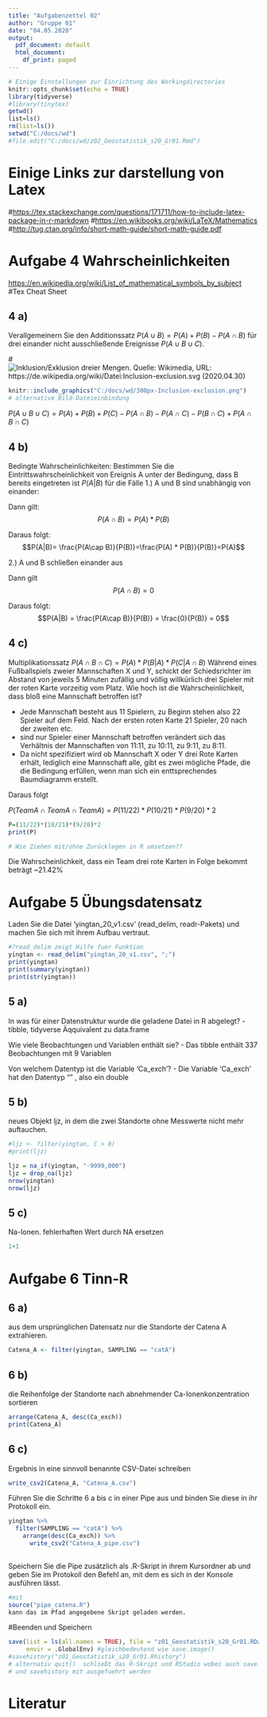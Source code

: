 ---
title: "Aufgabenzettel 02"
author: "Gruppe 01"
date: "04.05.2020"
output:
  pdf_document: default
  html_document:
    df_print: paged
---


```{r setup, include=FALSE}
# Einige Einstellungen zur Einrichtung des Workingdirectories
knitr::opts_chunk$set(echo = TRUE)
library(tidyverse)
#library(tinytex)
getwd()
list=ls()
rm(list=ls())
setwd("C:/docs/wd")
#file.edit("C:/docs/wd/z02_Geostatistik_s20_Gr01.Rmd")
```
# Einige Links zur darstellung von Latex
#<https://tex.stackexchange.com/questions/171711/how-to-include-latex-package-in-r-markdown>
#<https://en.wikibooks.org/wiki/LaTeX/Mathematics>
#<http://tug.ctan.org/info/short-math-guide/short-math-guide.pdf>


# Aufgabe 4 Wahrscheinlichkeiten
<https://en.wikipedia.org/wiki/List_of_mathematical_symbols_by_subject> #Tex Cheat Sheet

## 4 a)
Verallgemeinern Sie den Additionssatz
$P(A\cup B) = P(A) + P(B) - P(A\cap B)$
für drei einander nicht ausschließende Ereignisse $P(A \cup B \cup C)$.

#![Inklusion/Exklusion dreier Mengen. Quelle: Wikimedia, URL: <https://de.wikipedia.org/wiki/Datei:Inclusion-exclusion.svg> (2020.04.30)](C:/docs/wd/300px-Inclusion-exclusion.png)


```{r}
knitr::include_graphics("C:/docs/wd/300px-Inclusion-exclusion.png")
# alternative Bild-Dateieinbindung
```

$P(A \cup B \cup C) = P(A) + P(B) + P(C) - P(A \cap B) - P(A \cap C) - P(B \cap C) + P(A \cap B \cap C)$


## 4 b)
Bedingte Wahrscheinlichkeiten:
Bestimmen Sie die Eintrittswahrscheinlichkeit von Ereignis A unter der Bedingung,
dass B bereits eingetreten ist
$P(A|B)$
für die Fälle
1.) A und B sind unabhängig von einander: 

Dann gilt:\
$$P(A \cap B) = {P}(A) * {P}(B)$$

Daraus folgt:
$$P(A|B)= \frac{P(A\cap B)}{P(B)}=\frac{P(A) * P(B)}{P(B)}=P(A)$$

2.) A und B schließen einander aus

Dann gilt
$$P(A\cap B) = 0$$


Daraus folgt:
$$P(A|B) = \frac{P(A\cap B)}{P(B)} = \frac{0}{P(B)} = 0$$



## 4 c)
Multiplikationssatz
$P(A \cap B \cap C) = P(A) * P(B|A) * P(C | A \cap B)$
Während eines Fußballspiels zweier Mannschaften X und Y,
schickt der Schiedsrichter im Abstand von jeweils 5 Minuten zufällig 
und völlig willkürlich drei Spieler mit der roten Karte vorzeitig vom Platz. 
Wie hoch ist die Wahrscheinlichkeit, dass bloß eine Mannschaft betroffen ist?

- Jede Mannschaft besteht aus 11 Spielern, zu Beginn stehen also 22 Spieler auf dem Feld. Nach der ersten roten Karte 21 Spieler, 20 nach der zweiten etc.
- sind nur Spieler einer Mannschaft betroffen verändert sich das Verhältnis der Mannschaften von 11:11, zu 10:11, zu 9:11, zu 8:11.
- Da nicht spezifiziert wird ob Mannschaft X oder Y drei Rote Karten erhält, lediglich eine Mannschaft alle, gibt es zwei mögliche Pfade, die die Bedingung erfüllen, wenn man sich ein enttsprechendes Baumdiagramm erstellt.

Daraus folgt

$P(Team A \cap Team A \cap Team A) = P(11/22) * P(10/21) * P(9/20) * 2$

```{r}
P=(11/22)*(10/21)*(9/20)*2
print(P)

# Wie Ziehen mit/ohne Zurücklegen in R umsetzen??
```
Die Wahrscheinlichkeit, dass ein Team drei rote Karten in Folge bekommt beträgt ~21.42%


# Aufgabe 5 Übungsdatensatz
Laden Sie die Datei 'yingtan_20_v1.csv' (read_delim, readr-Pakets)
und machen Sie sich mit ihrem Aufbau vertraut.

```{r}
#?read_delim zeigt Hilfe fuer Funktion
yingtan <- read_delim("yingtan_20_v1.csv", ";")
print(yingtan)
print(summary(yingtan))
print(str(yingtan))

```

## 5 a)
In was für einer Datenstruktur wurde die geladene Datei in R abgelegt?
- tibble, tidyverse Äqquivalent zu data.frame

Wie viele Beobachtungen und Variablen enthält sie?
- Das tibble enthält 337 Beobachtungen mit 9 Variablen

Von welchem Datentyp ist die Variable 'Ca_exch'?
- Die Variable 'Ca_exch' hat den Datentyp "<dbl>" , also ein double


## 5 b)
neues Objekt ljz, in dem die zwei Standorte ohne Messwerte nicht mehr auftauchen.

```{r}
#ljz <- filter(yingtan, C > 0)
#print(ljz)

ljz = na_if(yingtan, "-9999,000")
ljz = drop_na(ljz)
nrow(yingtan)
nrow(ljz)
```


## 5 c)
Na-Ionen. fehlerhaften Wert durch NA ersetzen

```{r}
1+1
```


# Aufgabe 6 Tinn-R

## 6 a)
aus dem ursprünglichen Datensatz nur die Standorte der Catena A extrahieren. 

```{r}
Catena_A <- filter(yingtan, SAMPLING == "catA")
```


## 6 b)
die Reihenfolge der Standorte nach abnehmender Ca-Ionenkonzentration sortieren

```{r}
arrange(Catena_A, desc(Ca_exch))
print(Catena_A)
```


## 6 c) 
Ergebnis in eine sinnvoll benannte CSV-Datei schreiben

```{r}
write_csv2(Catena_A, "Catena_A.csv")
```


Führen Sie die Schritte 6 a bis c in einer Pipe aus und binden Sie diese in ihr
Protokoll ein.

```{r}
yingtan %>% 
  filter(SAMPLING == "catA") %>% 
    arrange(desc(Ca_exch)) %>% 
      write_csv2("Catena_A_pipe.csv") 
      
```


Speichern Sie die Pipe zusätzlich als .R-Skript in ihrem Kursordner ab
und geben Sie im Protokoll den Befehl an, 
mit dem es sich in der Konsole ausführen lässt. 

```{r}
#mit
source("pipe_catena.R")
kann das im Pfad angegebene Skript geladen werden.

```

#Beenden und Speichern
```{r}
save(list = ls(all.names = TRUE), file = "z01_Geostatistik_s20_Gr01.RData", 
     envir = .GlobalEnv) #gleichbedeutend wie save.image()
#savehistory("z01_Geostatistik_s20_Gr01.Rhistory")
# alternativ quit()  schließt das R-Skript und RStudio wobei auch save.image()
# und savehistory mit ausgefuehrt werden
```



# Literatur

